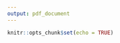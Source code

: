 ```yaml
---
output: pdf_document
---
```


```r
knitr::opts_chunk$set(echo = TRUE)
```

```{=latex}

```
